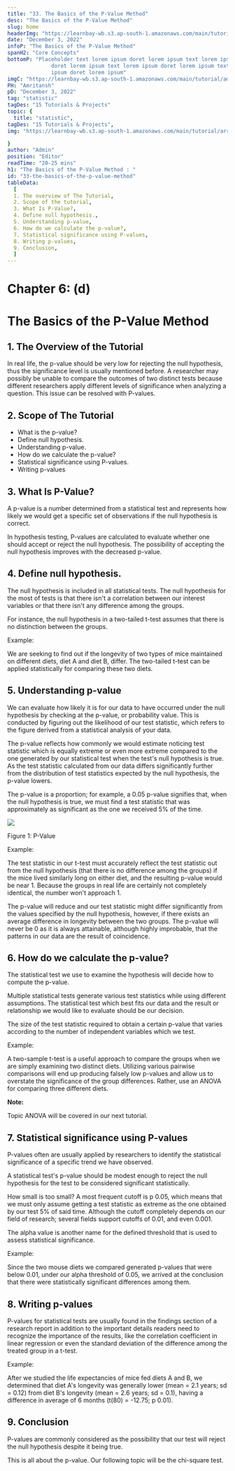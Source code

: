 ```yaml
---
title: "33. The Basics of the P-Value Method"
desc: "The Basics of the P-Value Method"
slug: home
headerImg: "https://learnbay-wb.s3.ap-south-1.amazonaws.com/main/tutorial/Statistics+Header.png"
date: "December 3, 2022"
infoP: "The Basics of the P-Value Method"
spanH2: "Core Concepts"
bottomP: "Placeholder text lorem ipsum doret lorem ipsum text lorem ipsum
              doret lorem ipsum text lorem ipsum doret lorem ipsum text lorem
              ipsum doret lorem ipsum"
imgC: "https://learnbay-wb.s3.ap-south-1.amazonaws.com/main/tutorial/amritansh.png"
PH: "Amritansh"
pD: "December 3, 2022"
tag: "statistic"
tagDes: "15 Tutorials & Projects"
topic: {
  title: "statistic",
tagDes: "15 Tutorials & Projects",
img: "https://learnbay-wb.s3.ap-south-1.amazonaws.com/main/tutorial/arrow.png"

}
author: "Admin"
position: "Editor"
readTime: "20-25 mins"
h1: "The Basics of the P-Value Method : "
id: "33-the-basics-of-the-p-value-method"
tableData:
  [
  1. The overview of The Tutorial, 
  2. Scope of the tutorial,  
  3. What Is P-Value?,  
  4. Define null hypothesis., 
  5. Understanding p-value, 
  6. How do we calculate the p-value?,
  7. Statistical significance using P-values,
  8. Writing p-values,
  9. Conclusion,
  ]
---
```


# **Chapter 6: (d)**


# **The Basics of the P-Value Method**


## 1. The Overview of the Tutorial

In real life, the p-value should be very low for rejecting the null hypothesis, thus the significance level is usually mentioned before. A researcher may possibly be unable to compare the outcomes of two distinct tests because different researchers apply different levels of significance when analyzing a question. This issue can be resolved with P-values.


## 2. Scope of The Tutorial



* What is the p-value?
* Define null hypothesis.
* Understanding p-value.
* How do we calculate the p-value?
* Statistical significance using P-values.
* Writing p-values


## 3. What Is P-Value?

A p-value is a number determined from a statistical test and represents how likely we would get a specific set of observations if the null hypothesis is correct.

In hypothesis testing, P-values are calculated to evaluate whether one should accept or reject the null hypothesis. The possibility of accepting the null hypothesis improves with the decreased p-value.


## 4. Define null hypothesis.

The null hypothesis is included in all statistical tests. The null hypothesis for the most of tests is that there isn't a correlation between our interest variables or that there isn't any difference among the groups.

For instance, the null hypothesis in a two-tailed t-test assumes that there is no distinction between the groups.

Example: 

We are seeking to find out if the longevity of two types of mice maintained on different diets, diet A and diet B, differ. The two-tailed t-test can be applied statistically for comparing these two diets.


## 5. Understanding p-value

We can evaluate how likely it is for our data to have occurred under the null hypothesis by checking at the p-value, or probability value. This is conducted by figuring out the likelihood of our test statistic, which refers to the figure derived from a statistical analysis of your data.

The p-value reflects how commonly we would estimate noticing test statistic which is equally extreme or even more extreme compared to the one generated by our statistical test when the test's null hypothesis is true. As the test statistic calculated from our data differs significantly further from the distribution of test statistics expected by the null hypothesis, the p-value lowers.

The p-value is a proportion; for example, a 0.05 p-value signifies that, when the null hypothesis is true, we must find a test statistic that was approximately as significant as the one we received 5% of the time.


<img src="https://learnbay-wb.s3.ap-south-1.amazonaws.com/main/tutorial/statistics/Image+for+P+value.jpg"></img>


Figure 1: P-Value

Example:

The test statistic in our t-test must accurately reflect the test statistic out from the null hypothesis (that there is no difference among the groups) if the mice lived similarly long on either diet, and the resulting p-value would be near 1. Because the groups in real life are certainly not completely identical, the number won't approach 1.

The p-value will reduce and our test statistic might differ significantly from the values specified by the null hypothesis, however, if there exists an average difference in longevity between the two groups. The p-value will never be 0 as it is always attainable, although highly improbable, that the patterns in our data are the result of coincidence.


## 6. How do we calculate the p-value?

The statistical test we use to examine the hypothesis will decide how to compute the p-value.

Multiple statistical tests generate various test statistics while using different assumptions. The statistical test which best fits our data and the result or relationship we would like to evaluate should be our decision.

The size of the test statistic required to obtain a certain p-value that varies according to the number of independent variables which we test.

Example:

A two-sample t-test is a useful approach to compare the groups when we are simply examining two distinct diets. Utilizing various pairwise comparisons will end up producing falsely low p-values and allow us to overstate the significance of the group differences. Rather, use an ANOVA for comparing three different diets.


**Note:**

Topic ANOVA will be covered in our next tutorial.


## 7. Statistical significance using P-values

P-values often are usually applied by researchers to identify the statistical significance of a specific trend we have observed.

A statistical test's p-value should be modest enough to reject the null hypothesis for the test to be considered significant statistically.

How small is too small? A most frequent cutoff is p 0.05, which means that we must only assume getting a test statistic as extreme as the one obtained by our test 5% of said time. Although the cutoff completely depends on our field of research; several fields support cutoffs of 0.01, and even 0.001.

The alpha value is another name for the defined threshold that is used to assess statistical significance.

Example:

Since the two mouse diets we compared generated p-values that were below 0.01, under our alpha threshold of 0.05, we arrived at the conclusion that there were statistically significant differences among them.


## 8. Writing p-values

P-values for statistical tests are usually found in the findings section of a research report in addition to the important details readers need to recognize the importance of the results, like the correlation coefficient in linear regression or even the standard deviation of the difference among the treated group in a t-test.

Example:

After we studied the life expectancies of mice fed diets A and B, we determined that diet A's longevity was generally lower (mean = 2.1 years; sd = 0.12) from diet B's longevity (mean = 2.6 years; sd = 0.1), having a difference in average of 6 months (t(80) = -12.75; p 0.01).


## 9. Conclusion

P-values are commonly considered as the possibility that our test will reject the null hypothesis despite it being true.

This is all about the p-value. Our following topic will be the chi-square test.
